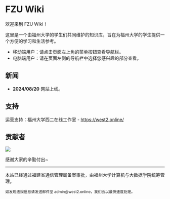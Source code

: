 # FZU Wiki

欢迎来到 FZU Wiki！

这里是一个由福州大学的学生们共同维护的知识库，旨在为福州大学的学生提供一个方便的学习和生活参考。

- 移动端用户：请点击页面左上角的菜单按钮查看导航栏。
- 电脑端用户：请在页面左侧的导航栏中选择您感兴趣的部分查看。

## 新闻

- **2024/08/20** 网站上线。

## 支持

运营支持：福州大学西二在线工作室 - https://west2.online/

## 贡献者

![](https://contrib.rocks/image?repo=west2-online/fzu-wiki)

感谢大家的辛勤付出~

---

本站已经通过福建省通信管理局备案审批，由福州大学计算机与大数据学院统筹管理。<br />

<small>
  如发现违规信息请发送邮件至 admin@west2.online，我们会以最快速度处理。
</small>
